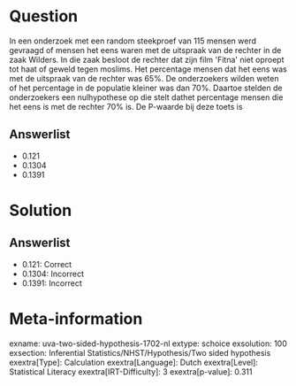 Question
========

In een onderzoek met een random steekproef van 115 mensen werd gevraagd
of mensen het eens waren met de uitspraak van de rechter in de zaak
Wilders. In die zaak besloot de rechter dat zijn film \'Fitna\' niet
oproept tot haat of geweld tegen moslims. Het percentage mensen dat het
eens was met de uitspraak van de rechter was 65%. De onderzoekers wilden
weten of het percentage in de populatie kleiner was dan 70%. Daartoe
stelden de onderzoekers een nulhypothese op die stelt dathet percentage
mensen die het eens is met de rechter 70% is. De P-waarde bij deze toets
is

Answerlist
----------

* 0.121
* 0.1304
* 0.1391

Solution
========

Answerlist
----------

* 0.121: Correct
* 0.1304: Incorrect
* 0.1391: Incorrect

Meta-information
================
exname: uva-two-sided-hypothesis-1702-nl
extype: schoice
exsolution: 100
exsection: Inferential Statistics/NHST/Hypothesis/Two sided hypothesis
exextra[Type]: Calculation
exextra[Language]: Dutch
exextra[Level]: Statistical Literacy
exextra[IRT-Difficulty]: 3
exextra[p-value]: 0.311
